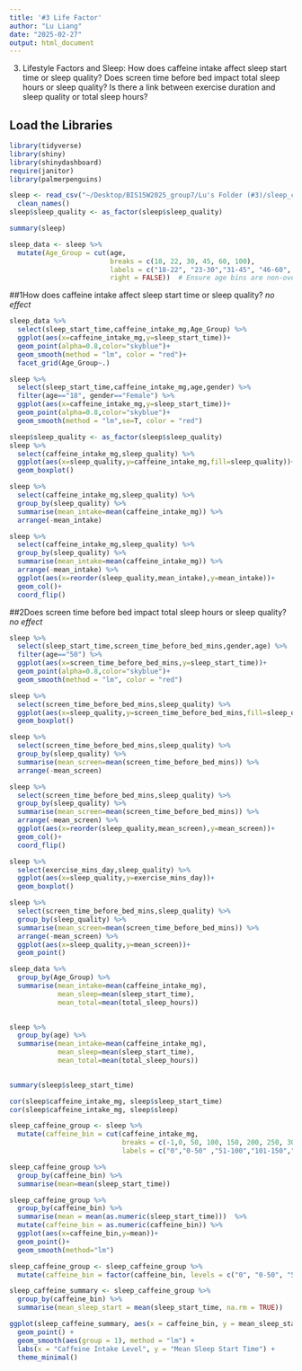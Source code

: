 ```yaml
---
title: '#3 Life Factor'
author: "Lu Liang"
date: "2025-02-27"
output: html_document
---
```


3. Lifestyle Factors and Sleep:
How does caffeine intake affect sleep start time or sleep quality?
Does screen time before bed impact total sleep hours or sleep quality?
Is there a link between exercise duration and sleep quality or total sleep hours?


## Load the Libraries  
```r
library(tidyverse)
library(shiny)
library(shinydashboard)
require(janitor)
library(palmerpenguins)
```

```r
sleep <- read_csv("~/Desktop/BIS15W2025_group7/Lu's Folder (#3)/sleep_cycle_productivity.csv") %>% 
  clean_names()
sleep$sleep_quality <- as_factor(sleep$sleep_quality)
```

```r
summary(sleep)
```
```r
sleep_data <- sleep %>%
  mutate(Age_Group = cut(age, 
                         breaks = c(18, 22, 30, 45, 60, 100), 
                         labels = c("18-22", "23-30","31-45", "46-60", "60+"),
                         right = FALSE))  # Ensure age bins are non-overlapping


```


##1How does caffeine intake affect sleep start time or sleep quality?
_no effect_
```r
sleep_data %>% 
  select(sleep_start_time,caffeine_intake_mg,Age_Group) %>% 
  ggplot(aes(x=caffeine_intake_mg,y=sleep_start_time))+
  geom_point(alpha=0.8,color="skyblue")+
  geom_smooth(method = "lm", color = "red")+
  facet_grid(Age_Group~.)
```
```r
sleep %>% 
  select(sleep_start_time,caffeine_intake_mg,age,gender) %>% 
  filter(age=="18", gender=="Female") %>% 
  ggplot(aes(x=caffeine_intake_mg,y=sleep_start_time))+
  geom_point(alpha=0.8,color="skyblue")+
  geom_smooth(method = "lm",se=T, color = "red")
```

```r
sleep$sleep_quality <- as_factor(sleep$sleep_quality)
sleep %>% 
  select(caffeine_intake_mg,sleep_quality) %>% 
  ggplot(aes(x=sleep_quality,y=caffeine_intake_mg,fill=sleep_quality))+
  geom_boxplot()
```
```r
sleep %>% 
  select(caffeine_intake_mg,sleep_quality) %>%
  group_by(sleep_quality) %>% 
  summarise(mean_intake=mean(caffeine_intake_mg)) %>% 
  arrange(-mean_intake)
```

```r
sleep %>% 
  select(caffeine_intake_mg,sleep_quality) %>%
  group_by(sleep_quality) %>% 
  summarise(mean_intake=mean(caffeine_intake_mg)) %>% 
  arrange(-mean_intake) %>% 
  ggplot(aes(x=reorder(sleep_quality,mean_intake),y=mean_intake))+
  geom_col()+
  coord_flip()

```
##2Does screen time before bed impact total sleep hours or sleep quality?
_no effect_
```r
sleep %>% 
  select(sleep_start_time,screen_time_before_bed_mins,gender,age) %>%
  filter(age=="50") %>% 
  ggplot(aes(x=screen_time_before_bed_mins,y=sleep_start_time))+
  geom_point(alpha=0.8,color="skyblue")+
  geom_smooth(method = "lm", color = "red")
```

```r
sleep %>% 
  select(screen_time_before_bed_mins,sleep_quality) %>% 
  ggplot(aes(x=sleep_quality,y=screen_time_before_bed_mins,fill=sleep_quality))+
  geom_boxplot()
```

```r
sleep %>% 
  select(screen_time_before_bed_mins,sleep_quality) %>%
  group_by(sleep_quality) %>% 
  summarise(mean_screen=mean(screen_time_before_bed_mins)) %>% 
  arrange(-mean_screen)
```

```r
sleep %>% 
  select(screen_time_before_bed_mins,sleep_quality) %>%
  group_by(sleep_quality) %>% 
  summarise(mean_screen=mean(screen_time_before_bed_mins)) %>% 
  arrange(-mean_screen) %>% 
  ggplot(aes(x=reorder(sleep_quality,mean_screen),y=mean_screen))+
  geom_col()+
  coord_flip()
```

```r
sleep %>% 
  select(exercise_mins_day,sleep_quality) %>% 
  ggplot(aes(x=sleep_quality,y=exercise_mins_day))+
  geom_boxplot()
```


```r
sleep %>% 
  select(screen_time_before_bed_mins,sleep_quality) %>%
  group_by(sleep_quality) %>% 
  summarise(mean_screen=mean(screen_time_before_bed_mins)) %>% 
  arrange(-mean_screen) %>% 
  ggplot(aes(x=sleep_quality,y=mean_screen))+
  geom_point()
```
```r
sleep_data %>% 
  group_by(Age_Group) %>% 
  summarise(mean_intake=mean(caffeine_intake_mg),
            mean_sleep=mean(sleep_start_time),
            mean_total=mean(total_sleep_hours))
  
```


```r
sleep %>% 
  group_by(age) %>% 
  summarise(mean_intake=mean(caffeine_intake_mg),
            mean_sleep=mean(sleep_start_time),
            mean_total=mean(total_sleep_hours))
  
```



```r
summary(sleep$sleep_start_time)
```
```r
cor(sleep$caffeine_intake_mg, sleep$sleep_start_time)
cor(sleep$caffeine_intake_mg, sleep$sleep)
```

```r
sleep_caffeine_group <- sleep %>%
  mutate(caffeine_bin = cut(caffeine_intake_mg,
                            breaks = c(-1,0, 50, 100, 150, 200, 250, 300),
                            labels = c("0","0-50" ,"51-100","101-150","151-200","201-250","251-300"))) 

```


```r
sleep_caffeine_group %>% 
  group_by(caffeine_bin) %>% 
  summarise(mean=mean(sleep_start_time))
```


```r
sleep_caffeine_group %>% 
  group_by(caffeine_bin) %>% 
  summarise(mean = mean(as.numeric(sleep_start_time)))  %>% 
  mutate(caffeine_bin = as.numeric(caffeine_bin)) %>% 
  ggplot(aes(x=caffeine_bin,y=mean))+
  geom_point()+
  geom_smooth(method="lm")
```

```r
sleep_caffeine_group <- sleep_caffeine_group %>%
  mutate(caffeine_bin = factor(caffeine_bin, levels = c("0", "0-50", "51-100", "101-150", "151-200", "201-250", "251-300")))

sleep_caffeine_summary <- sleep_caffeine_group %>% 
  group_by(caffeine_bin) %>% 
  summarise(mean_sleep_start = mean(sleep_start_time, na.rm = TRUE))  

ggplot(sleep_caffeine_summary, aes(x = caffeine_bin, y = mean_sleep_start)) +
  geom_point() +
  geom_smooth(aes(group = 1), method = "lm") + 
  labs(x = "Caffeine Intake Level", y = "Mean Sleep Start Time") +
  theme_minimal()
```


